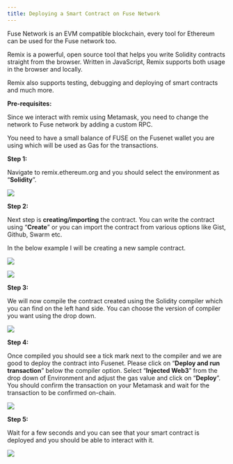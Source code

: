 ```yaml
---
title: Deploying a Smart Contract on Fuse Network
---
```


Fuse Network is an EVM compatible blockchain, every tool for Ethereum can be used for the Fuse network too.

Remix is a powerful, open source tool that helps you write Solidity contracts straight from the browser. Written in JavaScript, Remix supports both usage in the browser and locally.

Remix also supports testing, debugging and deploying of smart contracts and much more.

**Pre-requisites:**

Since we interact with remix using Metamask, you need to change the network to Fuse network by adding a custom RPC.

You need to have a small balance of FUSE on the Fusenet wallet you are using which will be used as Gas for the transactions.

**Step 1:**

Navigate to remix.ethereum.org and you should select the environment as “**Solidity**”.

![](/img/spaces_-MRxFOj-hfekokMwcTbN_uploads_RQHfQCn4N3LI6pHUStHx_image.webp)

**Step 2:**

Next step is **creating/importing** the contract. You can write the contract using “**Create**” or you can import the contract from various options like Gist, Github, Swarm etc.

In the below example I will be creating a new sample contract.

![](/img/spaces_-MRxFOj-hfekokMwcTbN_uploads_PRguxw1bV6sVYWElcXrr_image.webp)

![](/img/spaces_-MRxFOj-hfekokMwcTbN_uploads_vZgDL67fwmuJQvVcot7V_image.webp)

**Step 3:**

We will now compile the contract created using the Solidity compiler which you can find on the left hand side. You can choose the version of compiler you want using the drop down.

![](/img/spaces_-MRxFOj-hfekokMwcTbN_uploads_SRWOGwJYeuKpkbMIyBYh_image.webp)

**Step 4:**

Once compiled you should see a tick mark next to the compiler and we are good to deploy the contract into Fusenet. Please click on “**Deploy and run transaction**” below the compiler option. Select “**Injected Web3**” from the drop down of Environment and adjust the gas value and click on “**Deploy**”. You should confirm the transaction on your Metamask and wait for the transaction to be confirmed on-chain.

![](/img/imagdddce.png)

**Step 5:**

Wait for a few seconds and you can see that your smart contract is deployed and you should be able to interact with it.

![](/img/spaces_-MRxFOj-hfekokMwcTbN_uploads_3WdAm5sqiLdeKN77EDNw_image.webp)
